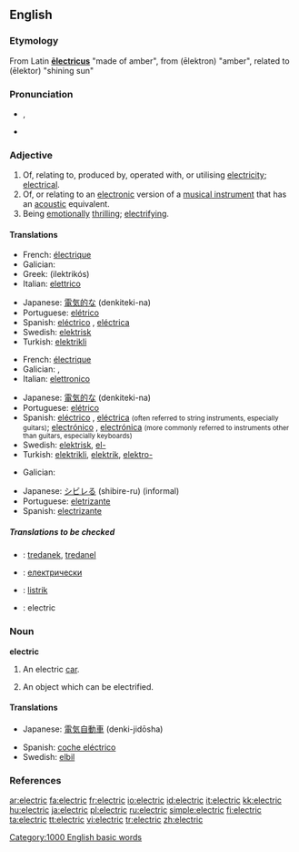 ==English==

===Etymology===
From Latin '''[[electricus|ēlectricus]]''' "made of amber", from {{AGr.}}  '''{{polytonic|[[ἤλεκτρον]]}}''' (ēlektron) "amber", related to '''{{polytonic|[[ἠλέκτωρ]]}}''' (ēlektor) "shining sun"

===Pronunciation===
*{{IPA|/ɪˈlɛktɹɪk/}}, {{SAMPA|/I"lEktrIk/}}
*{{audio|en-us-electric.ogg|Audio (US)}}

===Adjective===
{{en-adj|-}}

# Of, relating to, produced by, operated with, or utilising [[electricity]]; [[electrical]].
# Of, or relating to an [[electronic]] version of a [[musical instrument]] that has an [[acoustic]] equivalent.
# Being [[emotionally]] [[thrilling]]; [[electrifying]].

====Translations====
{{trans-top|electrical}}
*French: [[électrique]]
*Galician: {{trad|gl|eléctrico}} {{m}}
*Greek: {{t|el|ηλεκτρικός|m|}} (ilektrikós)
*Italian: [[elettrico]] {{m}}
{{trans-mid}}
*Japanese: [[電気的な]] (denkiteki-na)
*Portuguese: [[elétrico]]
*Spanish: [[eléctrico]] {{m}}, [[eléctrica]] {{f}}
*Swedish: [[elektrisk]]
*Turkish: [[elektrikli]]
{{trans-bottom}}

{{trans-top|electronic (musical instrument)}}
*French: [[électrique]]
*Galician: {{trad|gl|eléctrico}} {{m}}, {{trad|gl|eléctrica}} {{f}}
*Italian: [[elettronico]] {{m}}
{{trans-mid}}
*Japanese: [[電気的な]] (denkiteki-na)
*Portuguese: [[elétrico]]
*Spanish: [[eléctrico]] {{m}}, [[eléctrica]] {{f}} <small>(often referred to string instruments, especially guitars)</small>; [[electrónico]] {{m}}, [[electrónica]] {{f}} <small>(more commonly referred to instruments other than guitars, especially keyboards)</small>
*Swedish: [[elektrisk]], [[el-]]
*Turkish: [[elektrikli]], [[elektrik]], [[elektro-]]
{{trans-bottom}}

{{trans-top|emotionally thrilling}}
*Galician: {{trad|gl|electrizante}}
{{trans-mid}}
*Japanese: [[シビレる]] (shibire-ru) (informal)
*Portuguese: [[eletrizante]]
*Spanish: [[electrizante]]
{{trans-bottom}}

=====Translations to be checked=====
{{checktrans}}
*{{ttbc|Breton}}: [[tredanek]], [[tredanel]]
*{{ttbc|Bulgarian}}: [[електрически]]
*{{ttbc|Indonesian}}: [[listrik]]
*{{ttbc|Interlingua}}: electric

===Noun===
'''electric'''

# {{rare}} An electric [[car]].
# {{archaic}} An object which can be electrified.

====Translations====
{{trans-top|electric car}}
*Japanese: [[電気自動車]] (denki-jidōsha)
{{trans-mid}}
*Spanish: [[coche eléctrico]] {{m}}
*Swedish: [[elbil]]
{{trans-bottom}}

===References===
{{R:Webster 1828}}
{{R:Webster 1913}}

[[Category:1000 English basic words]]

[[ar:electric]]
[[fa:electric]]
[[fr:electric]]
[[io:electric]]
[[id:electric]]
[[it:electric]]
[[kk:electric]]
[[hu:electric]]
[[ja:electric]]
[[pl:electric]]
[[ru:electric]]
[[simple:electric]]
[[fi:electric]]
[[ta:electric]]
[[tt:electric]]
[[vi:electric]]
[[tr:electric]]
[[zh:electric]]